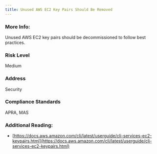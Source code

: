 ```yaml
---
title: Unused AWS EC2 Key Pairs Should Be Removed
---
```


### More Info:

Unused AWS EC2 key pairs should be decommissioned to follow best practices.

### Risk Level

Medium

### Address

Security

### Compliance Standards

APRA, MAS

### Additional Reading:

- [https://docs.aws.amazon.com/cli/latest/userguide/cli-services-ec2-keypairs.html](https://docs.aws.amazon.com/cli/latest/userguide/cli-services-ec2-keypairs.html)
